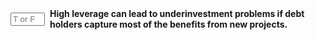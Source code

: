 ::: {.question-block}

<form onsubmit="event.preventDefault(); checkAnswerBox('module9_tf_q10','T')" style="display: flex; align-items: center; gap: 8px;">
  <input type="text" id="module9_tf_q10" name="module9_tf_q10" maxlength="1" placeholder="T or F" style="width: 55px;" data-correct-answer="T" /> 
  <label for="module9_tf_q10"><strong>High leverage can lead to underinvestment problems if debt holders capture most of the benefits from new projects.</strong></label>
</form>

<div id="feedback-module9_tf_q10" class="feedback" data-status="" style="display:none;">
TRUE. With high leverage, debt holders have a priority claim on the firm’s assets, which may discourage equity holders from investing in positive-NPV projects if most of the value goes to the creditors.
</div>

:::
